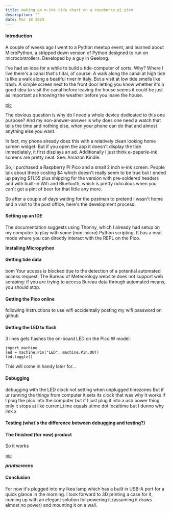 ```yaml
---
title: making an e-ink tide chart on a raspberry pi pico
description: ""
date: Mar 18 2024
---
```


#### Introduction

A couple of weeks ago I went to a Python meetup event, and learned about MicroPython, a stripped down version of Python designed to run on microcontrollers. Developed by a guy in Geelong.

I've had an idea for a while to build a tide-computer of sorts. Why? Where I live there's a canal that's tidal, of course.  A walk along the canal at high tide is like a walk along a beatiful river in Italy. But a visit at low tide smells like trash. A simple screen next to the front door letting you know whether it's a good idea to visit the canal before leaving the house seems it could be just as important as knowing the weather before you leave the house.

[pic](/public/canal1.jpeg)

The obvious question is why do I need a whole device dedicated to this one purpose? And my non-answer-answer is why does one need a watch that tells the time and nothing else, when your phone can do that and almost anything else you want.

In fact, my phone already does this with a relatively clean looking home screen widget. But if you open the app it doesn't display the tide immediately, it first displays an ad. Additionally I just think e-paper/e-ink screens are pretty neat. See: Amazon Kindle.

So, I purchased a Raspberry Pi Pico and a small 2 inch e-ink screen. People talk about these costing $4 which doesn't really seem to be true but I ended up paying $11.55 plus shipping for the version with pre-soldered headers and with built-in Wifi and Bluetooth, which is pretty ridiculous when you can't get a pint of beer for that little any more.

So after a couple of days waiting for the postman to pretend I wasn't home and a visit to the post office, here's the development process:

####  Setting up an IDE

The documentation suggests using Thonny, which I already had setup on my computer to play with some (non-micro) Python scripting. It has a neat mode where you can directly interact with the REPL on the Pico.

**Installing Micropython**

####  Getting tide data
bom Your access is blocked due to the detection of a potential automated access request. The Bureau of Meteorology website does not support web scraping: if you are trying to access Bureau data through automated means, you should stop.

####  Getting the Pico online
following instructions to use wifi
accidentally posting my wifi password on github

####  Getting the LED to flash

3 lines gets flashes the on-board LED on the Pico W model:

```
import machine
led = machine.Pin("LED", machine.Pin.OUT)
led.toggle()
```

This will come in handy later for...

####  Debugging
debugging with the LED
clock not setting when unplugged
timezones
But if ur running the things from computer it sets its clock that was why
It works if I plug the pico into the computer but if I just plug it into a usb power thing only it stops at like     current_time equals utime dot localtime but I dunno why lmk x

####  Testing (what's the difference between debugging and testing?)


####  The finished (for now) product
So it works

[pic](/public/pico.jpeg)

***printscreens***

#### Conclusion

For now it's plugged into my Ikea lamp which has a built in USB-A port for a quick glance in the morning. I look forward to 3D printing a case for it, coming up with an elegant solution for powering it (assuming it draws almost no power) and mounting it on a wall.